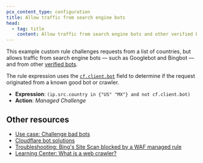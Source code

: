 ```yaml
---
pcx_content_type: configuration
title: Allow traffic from search engine bots
head:
  - tag: title
    content: Allow traffic from search engine bots and other verified bots
---
```


This example custom rule challenges requests from a list of countries, but allows traffic from search engine bots — such as Googlebot and Bingbot — and from other [verified bots](/bots/concepts/bot/#verified-bots).

The rule expression uses the [`cf.client.bot`](/ruleset-engine/rules-language/fields/reference/cf.client.bot/) field to determine if the request originated from a known good bot or crawler.

- **Expression**: `(ip.src.country in {"US" "MX"} and not cf.client.bot)`
- **Action**: _Managed Challenge_

## Other resources

- [Use case: Challenge bad bots](/waf/custom-rules/use-cases/challenge-bad-bots/)
- [Cloudflare bot solutions](/bots/)
- [Troubleshooting: Bing's Site Scan blocked by a WAF managed rule](/waf/troubleshooting/blocked-bing-site-scans/)
- [Learning Center: What is a web crawler?](https://www.cloudflare.com/learning/bots/what-is-a-web-crawler/)
